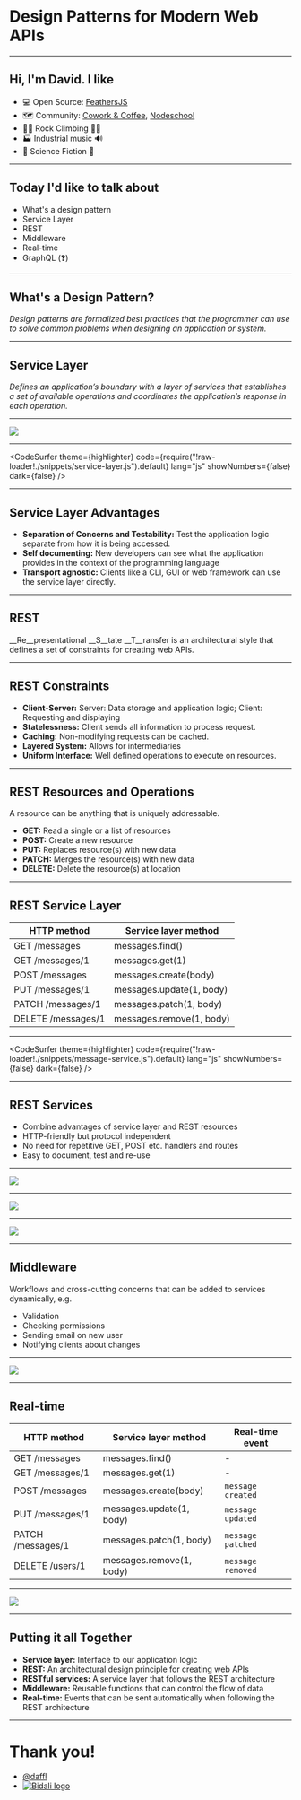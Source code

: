 
<Head>
  <title>Design Patterns for Modern Web APIs</title>
  <link rel="stylesheet" href="https://fonts.googleapis.com/css?family=Roboto:100,300,400,500,700,900|Raleway:100,300,400,500,700" />
  <link rel="stylesheet" href="styles.css" />
</Head>

# Design Patterns for Modern Web APIs

---

## Hi, I'm David. I like

- 💻 Open Source: [FeathersJS](https://feathersjs.com/)
- 🗺️ Community: [Cowork & Coffee](https://www.meetup.com/codecoffeeyvr/), [Nodeschool](https://nodeschool.io/vancouver/)
- 🧗‍♂️ Rock Climbing 🧗🏽
- 🏭 Industrial music 🔊
- 🚀 Science Fiction 🤖

---

## Today I'd like to talk about

- What's a design pattern
- Service Layer
- REST
- Middleware
- Real-time 
- GraphQL (❓)

---

## What's a Design Pattern?

*Design patterns are formalized best practices that the programmer can use to solve common problems when designing an application or system.*

---

## Service Layer

*Defines an application’s boundary with a layer of services that establishes a set of available operations and coordinates the application’s response in each operation.*

---

<Image src="img/service-layer.png" size="contain" />

---

<CodeSurfer
  theme={highlighter}
  code={require("!raw-loader!./snippets/service-layer.js").default}
  lang="js"
  showNumbers={false}
  dark={false}
/>

---

## Service Layer Advantages

- __Separation of Concerns and Testability:__ Test the application logic separate from how it is being accessed.
- __Self documenting:__ New developers can see what the application provides in the context of the programming language
- __Transport agnostic:__ Clients like a CLI, GUI or web framework can use the service layer directly.

---

## REST

__Re__presentational __S__tate __T__ransfer is an architectural style that defines a set of constraints for creating web APIs.

---

## REST Constraints

- __Client-Server:__ Server: Data storage and application logic; Client: Requesting and displaying
- __Statelessness:__ Client sends all information to process request.
- __Caching:__ Non-modifying requests can be cached.
- __Layered System:__ Allows for intermediaries
- __Uniform Interface:__ Well defined operations to execute on resources.

---

## REST Resources and Operations

A resource can be anything that is uniquely addressable.

- __GET:__ Read a single or a list of resources
- __POST:__ Create a new resource
- __PUT:__ Replaces resource(s) with new data
- __PATCH:__ Merges the resource(s) with new data
- __DELETE:__ Delete the resource(s) at location

---

## REST Service Layer

| HTTP method | Service layer method |
| --- | --- |
| GET /messages      | messages.find() |
| GET /messages/1    | messages.get(1) |
| POST /messages     | messages.create(body) |
| PUT /messages/1    | messages.update(1, body) |
| PATCH /messages/1  | messages.patch(1, body) |
| DELETE /messages/1 | messages.remove(1, body) |


---

<CodeSurfer
  theme={highlighter}
  code={require("!raw-loader!./snippets/message-service.js").default}
  lang="js"
  showNumbers={false}
  dark={false}
/>

---

## REST Services

- Combine advantages of service layer and REST resources
- HTTP-friendly but protocol independent
- No need for repetitive GET, POST etc. handlers and routes
- Easy to document, test and re-use

---

<Image src="img/rest-transport.svg" size="contain" />

---

<Image src="img/rest-websocket-transport.svg" size="contain" />

---

<Image src="img/http-socketio.svg" size="contain" />

---

## Middleware

Workflows and cross-cutting concerns that can be added to services dynamically, e.g.

- Validation
- Checking permissions
- Sending email on new user
- Notifying clients about changes

---

<Image src="img/middleware.svg" size="contain" />

---

## Real-time

| HTTP method | Service layer method | Real-time event |
| --- | --- | --- |
| GET /messages      | messages.find() | - |
| GET /messages/1    | messages.get(1) | - |
| POST /messages     | messages.create(body) | `message created` |
| PUT /messages/1    | messages.update(1, body) | `message updated` |
| PATCH /messages/1  | messages.patch(1, body) | `message patched` |
| DELETE /users/1 | messages.remove(1, body) | `message removed` |

---

<Image src="img/real-time.svg" size="contain" />

---

## Putting it all Together

- __Service layer:__ Interface to our application logic
- __REST:__ An architectural design principle for creating web APIs
- __RESTful services:__ A service layer that follows the REST architecture
- __Middleware:__ Reusable functions that can control the flow of data
- __Real-time:__ Events that can be sent automatically when following the REST architecture

---

# Thank you!

- [@daffl](https://twitter.com/daffl)
- [![Bidali logo](img/bidali-logo.png)](https://bidali.com)
